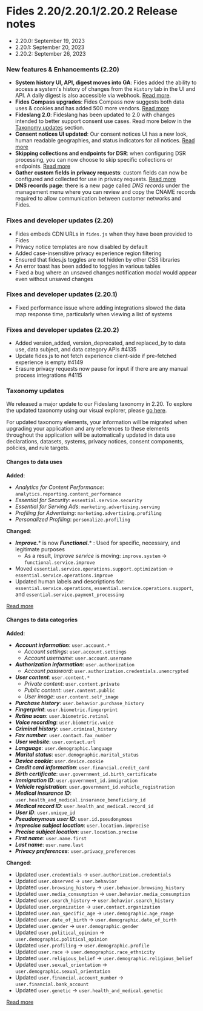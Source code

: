 
# Fides 2.20/2.20.1/2.20.2 Release notes
- 2.20.0: September 19, 2023
- 2.20.1: September 20, 2023
- 2.20.2: September 26, 2023

### New features & Enhancements (2.20)
- **System history UI, API, digest moves into GA**: Fides added the ability to access a system's history of changes from the `History` tab in the UI and API. A daily digest is also accessible via webhook. [Read more](https://docs.ethyca.com/user-guides/data-mapping/review-history). 
- **Fides Compass upgrades**: Fides Compass now suggests both data uses & cookies and has added 500 more vendors. [Read more](https://docs.ethyca.com/tutorials/data-mapping-dictionary)
- **Fideslang 2.0**: Fideslang has been updated to 2.0 with changes intended to better support consent use cases. Read more below in the [Taxonomy updates](#taxonomy-updates) section.
- **Consent notices UI updated**: Our consent notices UI has a new look, human readable geographies, and status indicators for all notices. [Read more](https://docs.ethyca.com/tutorials/consent-management-configuration/privacy-notices)
- **Skipping collections and endpoints for DSR**: when configuring DSR processing, you can now choose to skip specific collections or endpoints. [Read more](https://docs.ethyca.com/user-guides/datasets/annotate-datasets#skipping-collections)
- **Gather custom fields in privacy requests**: custom fields can now be configured and collected for use in privacy requests. [Read more](https://docs.ethyca.com/dev-docs/configuration/privacy-requests/custom-request-fields)
- **DNS records page**: there is a new page called *DNS records* under the management menu where you can review and copy the CNAME records required to allow communication between customer networks and Fides.

### Fixes and developer updates (2.20)
- Fides embeds CDN URLs in `fides.js` when they have been provided to Fides
- Privacy notice templates are now disabled by default 
- Added case-insensitive privacy experience region filtering 
- Ensured that fides.js toggles are not hidden by other CSS libraries
- An error toast has been added to toggles in various tables
- Fixed a bug where an unsaved changes notification modal would appear even without unsaved changes 

### Fixes and developer updates (2.20.1)
- Fixed performance issue where adding integrations slowed the data map response time, particularly when viewing a list of systems

### Fixes and developer updates (2.20.2)
- Added version_added, version_deprecated, and replaced_by to data use, data subject, and data category APIs #4135
- Update fides.js to not fetch experience client-side if pre-fetched experience is empty #4149
- Erasure privacy requests now pause for input if there are any manual process integrations #4115

### Taxonomy updates
We released a major update to our Fideslang taxonomy in 2.20. To explore the updated taxonomy using our visual explorer, please [go here](https://ethyca.github.io/fideslang/explorer/). 

<Callout emoji="" type="info">For updated taxonomy elements, your information will be migrated when upgrading your application and any references to these elements throughout the application will be automatically updated in data use declarations, datasets, systems, privacy notices, consent components, policies, and rule targets.</Callout>

#### Changes to data uses
**Added**:
- *Analytics for Content Performance*: `analytics.reporting.content_performance`
- *Essential for Security*: `essential.service.security`
- *Essential for Serving Ads*: `marketing.advertising.serving`
- *Profiling for Advertising*: `marketing.advertising.profiling`
- *Personalized Profiling*: `personalize.profiling`

**Changed**:
- ***Improve.**** is now ***Functional.**** : Used for specific, necessary, and legitimate purposes
    - As a result, *Improve service* is moving: `improve.system` → `functional.service.improve`
- Moved `essential.service.operations.support.optimization` → `essential.service.operations.improve`
- Updated human labels and descriptions for: `essential.service.operations`, `essential.service.operations.support`, and `essential.service.payment_processing`

[Read more](https://ethyca.github.io/fideslang/taxonomy/data_uses/)

#### Changes to data categories
**Added**:
- ***Account information***: `user.account.*`
    - *Account settings*: `user.account.settings`
    - *Account username*: `user.account.username`
- ***Authorization information***: `user.authorization`
    - *Account password*: `user.authorization.credentials.unencrypted`
- ***User content***: `user.content.*`
    - *Private content*: `user.content.private`
    - *Public content*: `user.content.public`
    - *User image*: `user.content.self_image`
- ***Purchase history***: `user.behavior.purchase_history`
- ***Fingerprint***: `user.biometric.fingerprint`
- ***Retina scan***: `user.biometric.retinal`
- ***Voice recording***: `user.biometric.voice`
- ***Criminal history***: `user.criminal_history`
- ***Fax number***: `user.contact.fax_number`
- ***User website***: `user.contact.url`
- ***Language***: `user.demographic.language`
- ***Marital status***: `user.demographic.marital_status`
- ***Device cookie***: `user.device.cookie`
- ***Credit card information***: `user.financial.credit_card`
- ***Birth certificate***: `user.government_id.birth_certificate`
- ***Immigration ID***: `user.government_id.immigration`
- ***Vehicle registration***: `user.government_id.vehicle_registration`
- ***Medical insurance ID***: `user.health_and_medical.insurance_beneficiary_id`
- ***Medical record ID***: `user.health_and_medical.record_id`
- ***User ID***: `user.unique_id`
- ***Pseudonymous user ID***: `user.id.pseudonymous`
- ***Imprecise subject location***: `user.location.imprecise`
- ***Precise subject location***: `user.location.precise`
- ***First name***: `user.name.first`
- ***Last name***: `user.name.last`
- ***Privacy preferences***: `user.privacy_preferences`


**Changed**:
- Updated `user.credentials` → `user.authorization.credentials`
- Updated `user.observed` → `user.behavior`
- Updated `user.browsing_history` → `user.behavior.browsing_history`
- Updated `user.media_consumption` → `user.behavior.media_consumption`
- Updated `user.search_history` → `user.behavior.search_history`
- Updated `user.organization` → `user.contact.organization`
- Updated `user.non_specific_age` → `user.demographic.age_range`
- Updated `user.date_of_birth` → `user.demographic.date_of_birth`
- Updated `user.gender` → `user.demographic.gender`
- Updated `user.political_opinion` → `user.demographic.political_opinion`
- Updated `user.profiling` → `user.demographic.profile`
- Updated `user.race` → `user.demographic.race_ethnicity`
- Updated `user.religious_belief` → `user.demographic.religious_belief`
- Updated `user.sexual_orientation` → `user.demographic.sexual_orientation`
- Updated `user.financial.account_number` → `user.financial.bank_account`
- Updated `user.genetic` → `user.health_and_medical.genetic`


[Read more](https://ethyca.github.io/fideslang/taxonomy/data_categories/)


